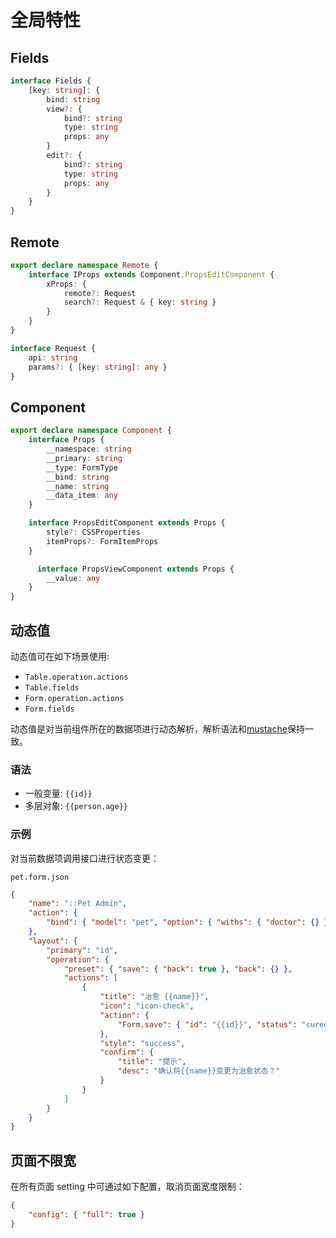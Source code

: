 # 全局特性

## Fields

```ts
interface Fields {
	[key: string]: {
		bind: string
		view?: {
			bind?: string
			type: string
			props: any
		}
		edit?: {
			bind?: string
			type: string
			props: any
		}
	}
}
```

## Remote

```ts
export declare namespace Remote {
	interface IProps extends Component.PropsEditComponent {
		xProps: {
			remote?: Request
			search?: Request & { key: string }
		}
	}
}

interface Request {
	api: string
	params?: { [key: string]: any }
}
```

## Component

```ts
export declare namespace Component {
	interface Props {
		__namespace: string
		__primary: string
		__type: FormType
		__bind: string
		__name: string
		__data_item: any
	}

	interface PropsEditComponent extends Props {
		style?: CSSProperties
		itemProps?: FormItemProps
	}

      interface PropsViewComponent extends Props {
		__value: any
	}
}
```

## 动态值

动态值可在如下场景使用:

- `Table.operation.actions`
- `Table.fields`
- `Form.operation.actions`
- `Form.fields`

动态值是对当前组件所在的数据项进行动态解析，解析语法和[mustache](https://www.npmjs.com/package/mustache)保持一致。

### 语法

- 一般变量: `{{id}}`
- 多层对象: `{{person.age}}`

### 示例

对当前数据项调用接口进行状态变更：

`pet.form.json`

```json
{
	"name": "::Pet Admin",
	"action": {
		"bind": { "model": "pet", "option": { "withs": { "doctor": {} } } }
	},
	"layout": {
		"primary": "id",
		"operation": {
			"preset": { "save": { "back": true }, "back": {} },
			"actions": [
				{
					"title": "治愈 {{name}}",
					"icon": "icon-check",
					"action": {
						"Form.save": { "id": "{{id}}", "status": "cured" }
					},
					"style": "success",
					"confirm": {
						"title": "提示",
						"desc": "确认将{{name}}变更为治愈状态？"
					}
				}
			]
		}
	}
}
```

## 页面不限宽

在所有页面 setting 中可通过如下配置，取消页面宽度限制：

```json
{
	"config": { "full": true }
}
```
